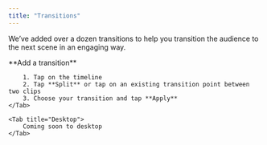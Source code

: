 ```yaml
---
title: "Transitions"
---
```


We’ve added over a dozen transitions to help you transition the audience to the next scene in an engaging way.

<Tabs>
    <Tab title="iOS">
        **Add a transition**

        1. Tap on the timeline
        2. Tap **Split** or tap on an existing transition point between two clips
        3. Choose your transition and tap **Apply**
    </Tab>

    <Tab title="Desktop">
        Coming soon to desktop
    </Tab>
</Tabs>